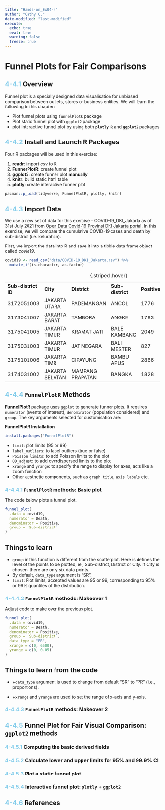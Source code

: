 ```yaml
---
title: "Hands-on_Ex04-4"
author: "Cathy C."
date-modified: "last-modified" 
execute:
  echo: true 
  eval: true 
  warning: false 
  freeze: true 
---
```


# **Funnel Plots for Fair Comparisons**

## [4-4.1]{style="color:skyblue"} Overview

Funnel plot is a specially designed data visualisation for unbiased comparison between outlets, stores or business entities. We will learn the following in this chapter:

-   Plot funnel plots using `funnelPlotR` package
-   Plot static funnel plot with `ggplot2` package
-   plot interactive funnel plot by using both **`plotly R`** and **`ggplot2`** packages

## [4-4.2]{style="color:skyblue"} Install and Launch R Packages

Four R packages will be used in this exercise:

1.  **readr**: import *csv* to R
2.  **FunnerPlotR**: create funnel plot
3.  **ggplot2**: create funner plot **manually**
4.  **knitr**: build static html table
5.  **plotly**: create interactive funner plot

```r
pacman::p_load(tidyverse, FunnelPlotR, plotly, knitr)
```

## [4-4.3]{style="color:skyblue"} Import Data

We use a new set of data for this exercise - COVID-19_DKI_Jakarta as of 31st July 2021 from [Open Data Covid-19 Provinsi DKI Jakarta portal](https://riwayat-file-covid-19-dki-jakarta-jakartagis.hub.arcgis.com/). In this exercise, we will compare the cumulative COVID-19 cases and death by sub-district (i.e. kelurahan).

First, we import the data into R and save it into a tibble data frame object called *covid19*.

```r
covid19 <- read_csv("data/COVID-19_DKI_Jakarta.csv") %>%
  mutate_if(is.character, as.factor)

```

|  |  |  |  |  |  |  |
|-----------|-----------|-----------|-----------|-----------|-----------|-----------|
| **Sub-district ID** | **City** | **District** | **Sub-district** | **Positive** | **Recovered** | **Death** |
| 3172051003 | JAKARTA UTARA | PADEMANGAN | ANCOL | 1776 | 1691 | 26 |
| 3173041007 | JAKARTA BARAT | TAMBORA | ANGKE | 1783 | 1720 | 29 |
| 3175041005 | JAKARTA TIMUR | KRAMAT JATI | BALE KAMBANG | 2049 | 1964 | 31 |
| 3175031003 | JAKARTA TIMUR | JATINEGARA | BALI MESTER | 827 | 797 | 13 |
| 3175101006 | JAKARTA TIMR | CIPAYUNG | BAMBU APUS | 2866 | 2792 | 27 |
| 3174031002 | JAKARTA SELATAN | MAMPANG PRAPATAN | BANGKA | 1828 | 1757 | 26 |

: {.striped .hover}

## [4-4.4]{style="color:skyblue"} `FunnelPlotR` Methods

[**FunnelPlotR**](https://nhs-r-community.github.io/FunnelPlotR/) package uses `ggplot` to generate funner plots. It requires `numerator` (events of interest), `denominator` (population considered) and `group`. The key arguments selected for customisation are:

::: column-margin
**FunnelPlotR Installation**

``` r
install.packages("FunnelPlotR")
```
:::

-   `limit`: plot limits (95 or 99)
-   `label_outliers`: to label outliers (true or false)
-   `Poisson_limits`: to add Poisson limits to the plot
-   `OD_adjust`: to add overdispersed limits to the plot
-   `xrange` and `yrange`: to specify the range to display for axes, acts like a zoom function
-   Other aesthetic components, such as `graph title`, `axis labels` etc.

### [4-4.4.1]{style="color:skyblue"} `FunnelPlotR` methods: Basic plot

The code below plots a funnel plot.

```r
funnel_plot(
  .data = covid19,
  numerator = Death,
  denominator = Positive,
  group = `Sub-district`
)
```

::: callout-tip
## Things to learn

-   `group` in this function is different from the scatterplot. Here is defines the level of the points to be plotted, ie., Sub-district, District or City. If City is chosen, there are only six data points.
-   By default, `data_type` argument is "SR".
-   `limit`: Plot limits, accepted values are 95 or 99, corresponding to 95% or 99% quantiles of the distribution.
:::

### [4-4.4.2]{style="color:skyblue"} `FunnelPlotR` methods: Makeover 1

Adjust code to make over the previous plot.

```r
funnel_plot(
  .data = covid19,
  numerator = Death,
  denominator = Positive,
  group = `Sub-district`,
  data_type = "PR",
  xrange = c(0, 6500),
  yrange = c(0, 0.05)
)
```

::: callout-note
## Things to learn from the code

-   \+`data_type` argument is used to change from default "SR" to "PR" (i.e., proportions).

-   \+`xrange` and `yrange` are used to set the range of x-axis and y-axis.
:::

### [4-4.4.3]{style="color:skyblue"} `FunnelPlotR` methods: Makeover 2

## [4-4.5]{style="color:skyblue"} Funnel Plot for Fair Visual Comparison: `ggplot2` methods

### [4-4.5.1]{style="color:skyblue"} Computing the basic derived fields

### [4-4.5.2]{style="color:skyblue"} Calculate lower and upper limits for 95% and 99.9% CI

### [4-4.5.3]{style="color:skyblue"} Plot a static funnel plot

### [4-4.5.4]{style="color:skyblue"} Interactive funnel plot: `plotly` + `ggplot2`

## [4-4.6]{style="color:skyblue"} References
